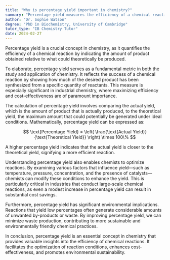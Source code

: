 ```yaml
---
title: "Why is percentage yield important in chemistry?"
summary: "Percentage yield measures the efficiency of a chemical reaction by indicating the amount of product obtained, making it a crucial concept in chemistry."
author: "Dr. Sophie Watson"
degree: "PhD in Biochemistry, University of Cambridge"
tutor_type: "IB Chemistry Tutor"
date: 2024-02-27
---
```


Percentage yield is a crucial concept in chemistry, as it quantifies the efficiency of a chemical reaction by indicating the amount of product obtained relative to what could theoretically be produced.

To elaborate, percentage yield serves as a fundamental metric in both the study and application of chemistry. It reflects the success of a chemical reaction by showing how much of the desired product has been synthesized from a specific quantity of reactants. This measure is especially significant in industrial chemistry, where maximizing efficiency and cost-effectiveness are of paramount importance.

The calculation of percentage yield involves comparing the actual yield, which is the amount of product that is actually produced, to the theoretical yield, the maximum amount that could potentially be generated under ideal conditions. Mathematically, percentage yield can be expressed as:

$$
\text{Percentage Yield} = \left( \frac{\text{Actual Yield}}{\text{Theoretical Yield}} \right) \times 100\%
$$

A higher percentage yield indicates that the actual yield is closer to the theoretical yield, signifying a more efficient reaction.

Understanding percentage yield also enables chemists to optimize reactions. By examining various factors that influence yield—such as temperature, pressure, concentration, and the presence of catalysts—chemists can modify these conditions to enhance the yield. This is particularly critical in industries that conduct large-scale chemical reactions, as even a modest increase in percentage yield can result in substantial cost savings.

Furthermore, percentage yield has significant environmental implications. Reactions that yield low percentages often generate considerable amounts of unwanted by-products or waste. By improving percentage yield, we can minimize waste production, contributing to more sustainable and environmentally friendly chemical practices.

In conclusion, percentage yield is an essential concept in chemistry that provides valuable insights into the efficiency of chemical reactions. It facilitates the optimization of reaction conditions, enhances cost-effectiveness, and promotes environmental sustainability.
    